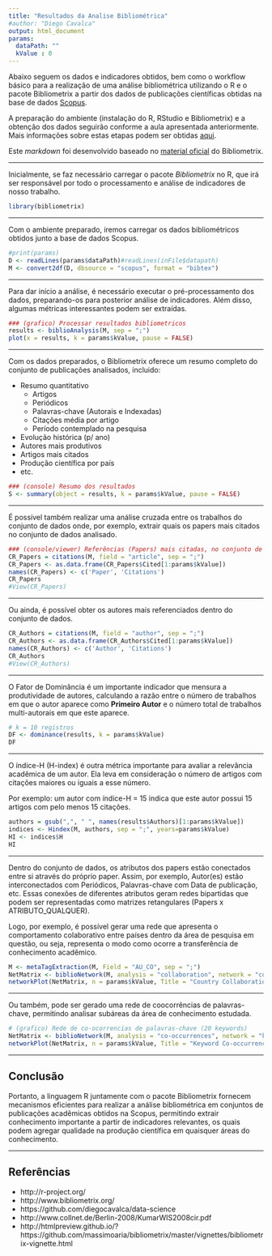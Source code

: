```yaml
---
title: "Resultados da Analise Bibliométrica"
#author: "Diego Cavalca"
output: html_document
params:
  dataPath: ""
  kValue : 0
---
```


Abaixo seguem os dados e indicadores obtidos, bem como o workflow básico para a realização de uma análise bibliométrica utilizando o R e o pacote Bibliometrix a partir dos dados de publicações científicas obtidas na base de dados [Scopus](http://www.scopus.com). 

A preparação do ambiente (instalação do R, RStudio e Bibliometrix) e a obtenção dos dados seguirão conforme a aula apresentada anteriormente. Mais informações sobre estas etapas podem ser obtidas [aqui](http://github.com/diegocavalca/data-science).

Este _markdown_ foi desenvolvido baseado no [material oficial](http://htmlpreview.github.io/?https://github.com/massimoaria/bibliometrix/master/vignettes/bibliometrix-vignette.html) do Bibliometrix.

***

Inicialmente, se faz necessário carregar o pacote _Bibliometrix_ no R, que irá ser responsável por todo o processamento e análise de indicadores de nosso trabalho.
```r
library(bibliometrix)
```
***
Com o ambiente preparado, iremos carregar os dados bibliométricos obtidos junto a base de dados Scopus.
```r
#print(params)
D <- readLines(params$dataPath)#readLines(inFile$datapath)
M <- convert2df(D, dbsource = "scopus", format = "bibtex")
```
***
Para dar início a análise, é necessário executar o pré-processamento dos dados, preparando-os para posterior análise de indicadores. Além disso, algumas métricas interessantes podem ser extraídas.
```r
### (grafico) Processar resultados bibliometricos
results <- biblioAnalysis(M, sep = ";")
plot(x = results, k = params$kValue, pause = FALSE)
```
***
Com os dados preparados, o Bibliometrix oferece um resumo completo do conjunto de publicações analisados, incluido:

  * Resumo quantitativo
    + Artigos
    + Periódicos
    + Palavras-chave (Autorais e Indexadas)
    + Citações média por artigo
    + Período contemplado na pesquisa
  * Evolução histórica (p/ ano)
  * Autores mais produtivos
  * Artigos mais citados
  * Produção científica por país
  * etc.
```r
### (console) Resumo dos resultados 
S <- summary(object = results, k = params$kValue, pause = FALSE)
```
***

É possível também realizar uma análise cruzada entre os trabalhos do conjunto de dados onde, por exemplo, extrair quais os papers mais citados no conjunto de dados analisado.
```r
### (console/viewer) Referências (Papers) mais citadas, no conjunto de dados
CR_Papers = citations(M, field = "article", sep = ";")
CR_Papers <- as.data.frame(CR_Papers$Cited[1:params$kValue])
names(CR_Papers) <- c('Paper', 'Citations')
CR_Papers
#View(CR_Papers)
```
***
Ou ainda, é possível obter os autores mais referenciados dentro do conjunto de dados.
```r
CR_Authors = citations(M, field = "author", sep = ";")
CR_Authors <- as.data.frame(CR_Authors$Cited[1:params$kValue])
names(CR_Authors) <- c('Author', 'Citations')
CR_Authors
#View(CR_Authors)
```
***
O Fator de Dominância é um importante indicador que mensura a produtividade de autores, calculando a razão entre o número de trabalhos em que o autor aparece como **Primeiro Autor** e o número total de trabalhos multi-autorais em que este aparece.
```r
# k = 10 registros
DF <- dominance(results, k = params$kValue)
DF
```
***
O índice-H (H-index) é outra métrica importante para avaliar a relevância acadêmica de um autor. Ela leva em consideração o número de artigos com citações maiores ou iguais a esse número.

Por exemplo: um autor com índice-H = 15 indica que este autor possui 15 artigos com pelo menos 15 citações.
```r
authors = gsub(",", " ", names(results$Authors)[1:params$kValue])
indices <- Hindex(M, authors, sep = ";", years=params$kValue)
HI <- indices$H
HI
```
***
Dentro do conjunto de dados, os atributos dos papers estão conectados entre si através do próprio paper. Assim, por exemplo, Autor(es) estão interconectados com Periódicos, Palavras-chave com Data de publicação, etc.
Essas conexões de diferentes atributos geram redes bipartidas que podem ser representadas como matrizes retangulares (Papers x ATRIBUTO_QUALQUER).

Logo, por exemplo, é possível gerar uma rede que apresenta o comportamento colaborativo entre países dentro da área de pesquisa em questão, ou seja, representa o modo como ocorre a transferência de conhecimento acadêmico.

```r
M <- metaTagExtraction(M, Field = "AU_CO", sep = ";")
NetMatrix <- biblioNetwork(M, analysis = "collaboration", network = "countries", sep = ";")
networkPlot(NetMatrix, n = params$kValue, Title = "Country Collaboration", type = "circle", size=TRUE, remove.multiple=FALSE)
```
***

Ou também, pode ser gerado uma rede de coocorrências de palavras-chave, permitindo analisar subáreas da área de conhecimento estudada.
```r

# (grafico) Rede de co-ocorrencias de palavras-chave (20 keywords)
NetMatrix <- biblioNetwork(M, analysis = "co-occurrences", network = "keywords", sep = ";")
networkPlot(NetMatrix, n = params$kValue, Title = "Keyword Co-occurrences", type = "kamada", size=T)
```
***
## Conclusão

Portanto, a linguagem R juntamente com o pacote Bibliometrix fornecem mecanismos eficientes para realizar a análise bibliométrica em conjuntos de publicações acadêmicas obtidos na Scopus, permitindo extrair conhecimento importante a partir de indicadores relevantes, os quais podem agregar qualidade na produção científica em quaisquer áreas do conhecimento.

***
## Referências

* http://r-project.org/
* http://www.bibliometrix.org/
* https://github.com/diegocavalca/data-science
* http://www.collnet.de/Berlin-2008/KumarWIS2008cir.pdf
* http://htmlpreview.github.io/?https://github.com/massimoaria/bibliometrix/master/vignettes/bibliometrix-vignette.html